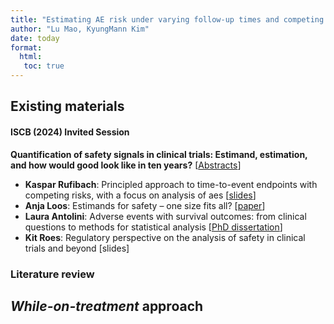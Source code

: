 ```yaml
---
title: "Estimating AE risk under varying follow-up times and competing risks"
author: "Lu Mao, KyungMann Kim"
date: today
format: 
  html:
   toc: true
---
```


## Existing materials

#### ISCB (2024) Invited Session

**Quantification of safety signals in clinical trials: Estimand, estimation, and how would good look like in ten years?** \[[Abstracts](References/abstracts.pdf){target="_blank"}\]

-   **Kaspar Rufibach**: Principled approach to time-to-event endpoints with competing risks, with a focus on analysis of aes \[[slides](References/Rufibach_slides_2023.pdf){target="_blank"}\]
-   **Anja Loos**: Estimands for safety – one size fits all? \[[paper](References/Unkel et al (2019) - Pharm Statist.pdf){target="_blank"}\]
-   **Laura Antolini**: Adverse events with survival outcomes: from clinical questions to methods for statistical analysis \[[PhD dissertation](References/ELENA_phd.pdf){target="_blank"}\]
-   **Kit Roes**: Regulatory perspective on the analysis of safety in clinical trials and beyond \[slides\]

### Literature review


## *While-on-treatment* approach

```r

```
